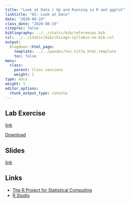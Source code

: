 ```yaml
---
title: "Look at Data / Up and Running in R and ggplot"
linktitle: "01: Look at Data"
date: "2020-08-19"
class_date: "2020-08-19"
citeproc: false
bibliography: ../../static/bib/references.bib
csl: ../../static/bib/chicago-syllabus-no-bib.csl
output:
  blogdown::html_page:
    template: ../../pandoc/toc-title_html.template
    toc: false
menu:
  class:
    parent: Class sessions
    weight: 1
type: docs
weight: 1
editor_options: 
  chunk_output_type: console
---
```


## Lab Exercise

[link](assignment/01-lab)


[Download](assignment/pm566-01-lab.zip)

## Slides

[link](slides/01-welcome/slides.html)

## Links

- [The R Project for Statistical Computing](https://www.r-project.org/)
- [R Studio](https://www.rstudio.com)
